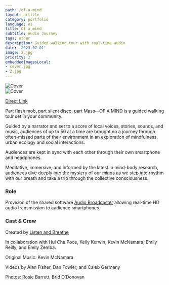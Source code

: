 ```yaml
---
path: /of-a-mind
layout: article
category: portfolio
language: es
title: Of a mind
subtitle: Audio Journey
tags: other
description: Guided walking tour with real-time audio
date: '2023-07-01'
image: 2.jpg
priority: 2
embeddedImagesLocal:
- cover.jpg
- 2.jpg
---
```


![Cover](cover.jpg)  
![Cover](2.jpg)

<ResponsiveIframe
  src="https://www.youtube.com/embed/Ot1SFGE-gRI?si=5KCK0fs2cQ-XgAP"
  width="1920"
  height="1080"
/>

[Direct Link](https://www.youtube.com/watch?v=Ot1SFGE-gRI)





Part flash mob, part silent disco, part Mass—OF A MIND is a guided walking tour set in your community. 

Guided by a narrator and set to a score of local voices, stories, sounds, and music, audiences of up to 50 at a time are brought on a journey through often-missed parts of their environment in an exploration of mindfulness, urban ecology and social interactions.  

Audiences are kept in sync with each other through their own smartphone and headphones.

Meditative, immersive, and informed by the latest in mind-body research, audiences dive deeply into the mystery of our minds as we step into rhythm with our breath and take a trip through the collective consciousness.


### Role
Provision of the shared software [Audio Broadcaster](/audio-broadcaster) allowing real-time HD audio transmission to audience smartphones.

### Cast & Crew
Created by [Listen and Breathe](https://www.listenandbreathe.live/)  
  
In collaboration with Hui Cha Poos, Kelly Kerwin, Kevin McNamara, Emily Reilly, and Emily Zemba.  

Original Music: Kevin McNamara  

Videos by Alan Fisher, Dan Fowler, and Caleb Germany  

Photos: Rosie Barrett, Brid O’Donovan   